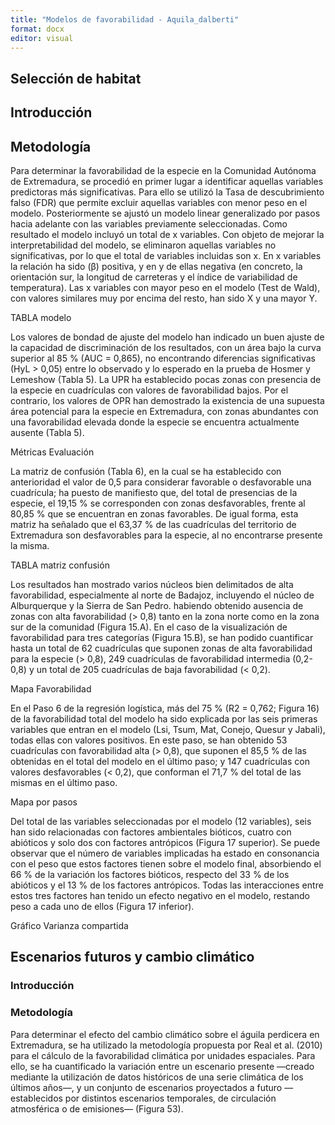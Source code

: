 ```yaml
---
title: "Modelos de favorabilidad - Aquila_dalberti"
format: docx
editor: visual
---
```


## Selección de habitat

## Introducción

## Metodología

Para determinar la favorabilidad de la especie en la Comunidad Autónoma de Extremadura, se procedió en primer lugar a identificar aquellas variables predictoras más significativas. Para ello se utilizó la Tasa de descubrimiento falso (FDR) que permite excluir aquellas variables con menor peso en el modelo. Posteriormente se ajustó un modelo linear generalizado por pasos hacia adelante con las variables previamente seleccionadas. Como resultado el modelo incluyó un total de x variables. Con objeto de mejorar la interpretabilidad del modelo, se eliminaron aquellas variables no significativas, por lo que el total de variables incluidas son x. En x variables la relación ha sido (β) positiva, y en y de ellas negativa (en concreto, la orientación sur, la longitud de carreteras y el índice de variabilidad de temperatura). Las x variables con mayor peso en el modelo (Test de Wald), con valores similares muy por encima del resto, han sido X y una mayor Y.

TABLA modelo

Los valores de bondad de ajuste del modelo han indicado un buen ajuste de la capacidad de discriminación de los resultados, con un área bajo la curva superior al 85 % (AUC = 0,865), no encontrando diferencias significativas (HyL \> 0,05) entre lo observado y lo esperado en la prueba de Hosmer y Lemeshow (Tabla 5). La UPR ha establecido pocas zonas con presencia de la especie en cuadrículas con valores de favorabilidad bajos. Por el contrario, los valores de OPR han demostrado la existencia de una supuesta área potencial para la especie en Extremadura, con zonas abundantes con una favorabilidad elevada donde la especie se encuentra actualmente ausente (Tabla 5).

Métricas Evaluación

La matriz de confusión (Tabla 6), en la cual se ha establecido con anterioridad el valor de 0,5 para considerar favorable o desfavorable una cuadrícula; ha puesto de manifiesto que, del total de presencias de la especie, el 19,15 % se corresponden con zonas desfavorables, frente al 80,85 % que se encuentran en zonas favorables. De igual forma, esta matriz ha señalado que el 63,37 % de las cuadrículas del territorio de Extremadura son desfavorables para la especie, al no encontrarse presente la misma.

TABLA matriz confusión

Los resultados han mostrado varios núcleos bien delimitados de alta favorabilidad, especialmente al norte de Badajoz, incluyendo el núcleo de Alburquerque y la Sierra de San Pedro. habiendo obtenido ausencia de zonas con alta favorabilidad (\> 0,8) tanto en la zona norte como en la zona sur de la comunidad (Figura 15.A). En el caso de la visualización de favorabilidad para tres categorías (Figura 15.B), se han podido cuantificar hasta un total de 62 cuadrículas que suponen zonas de alta favorabilidad para la especie (\> 0,8), 249 cuadrículas de favorabilidad intermedia (0,2-0,8) y un total de 205 cuadrículas de baja favorabilidad (\< 0,2).

Mapa Favorabilidad

En el Paso 6 de la regresión logística, más del 75 % (R2 = 0,762; Figura 16) de la favorabilidad total del modelo ha sido explicada por las seis primeras variables que entran en el modelo (Lsi, Tsum, Mat, Conejo, Quesur y Jabali), todas ellas con valores positivos. En este paso, se han obtenido 53 cuadrículas con favorabilidad alta (\> 0,8), que suponen el 85,5 % de las obtenidas en el total del modelo en el último paso; y 147 cuadrículas con valores desfavorables (\< 0,2), que conforman el 71,7 % del total de las mismas en el último paso.

Mapa por pasos

Del total de las variables seleccionadas por el modelo (12 variables), seis han sido relacionadas con factores ambientales bióticos, cuatro con abióticos y solo dos con factores antrópicos (Figura 17 superior). Se puede observar que el número de variables implicadas ha estado en consonancia con el peso que estos factores tienen sobre el modelo final, absorbiendo el 66 % de la variación los factores bióticos, respecto del 33 % de los abióticos y el 13 % de los factores antrópicos. Todas las interacciones entre estos tres factores han tenido un efecto negativo en el modelo, restando peso a cada uno de ellos (Figura 17 inferior).

Gráfico Varianza compartida

## Escenarios futuros y cambio climático

### Introducción

### Metodología

Para determinar el efecto del cambio climático sobre el águila perdicera en Extremadura, se ha utilizado la metodología propuesta por Real et al. (2010) para el cálculo de la favorabilidad climática por unidades espaciales. Para ello, se ha cuantificado la variación entre un escenario presente ---creado mediante la utilización de datos históricos de una serie climática de los últimos años---, y un conjunto de escenarios proyectados a futuro ---establecidos por distintos escenarios temporales, de circulación atmosférica o de emisiones--- (Figura 53).
